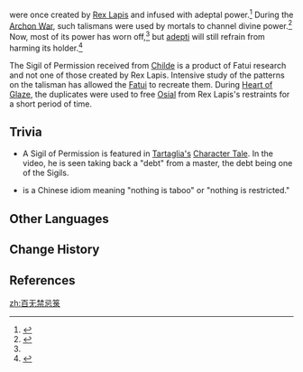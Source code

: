 {{Item Infobox
|id           = 100709
|image        = Item Sigil of Permission.png
|type         = Quest Items
|description  = '''Rite of Descension:'''

A token lent out from "Childe" of the Fatui. Normally, the people of Liyue only hold rituals to worship the adepti in the areas of Jueyun Karst; however, he who holds this token may safely enter the residence of the adepti.

'''Insights of Drifting Dreams:'''

Normally, the people of Liyue only hold rituals to worship the adepti in the peripheral areas of Jueyun Karst: however, he who holds this token may safely enter the residence of the adepti.
|source1      = Given during [[Rite of Descension]]
|source2      = Given during [[Insights of Drifting Dreams]]
|source3      = 
|source4      = 
|source5      = 
}}

{{Lang|'''Sigils of Permission'''|zh=百无禁忌箓|zh_rm=Bǎiwújìnjì Lù|zh_tl=Talisman of Nonrestriction}} were once created by [[Rex Lapis]] and infused with adeptal power.<ref name="custodian of clouds">{{Ref/Quest|Custodian of Clouds}}</ref> During the [[Archon War]], such talismans were used by mortals to channel divine power.<ref>{{Ref/Quest|Solitary Fragrance}}</ref> Now, most of its power has worn off,<ref name="custodian of clouds" /> but [[adepti]] will still refrain from harming its holder.<ref>{{Ref/Quest|Wangshu}}</ref>

The Sigil of Permission received from [[Childe]] is a product of Fatui research and not one of those created by Rex Lapis. Intensive study of the patterns on the talisman has allowed the [[Fatui]] to recreate them. During [[Heart of Glaze]], the duplicates were used to free [[Osial]] from Rex Lapis's restraints for a short period of time.

==Trivia==
*A Sigil of Permission is featured in [[Tartaglia|Tartaglia's]] [https://youtu.be/ZF4KyX0ASnI Character Tale]. In the video, he is seen taking back a "debt" from a master, the debt being one of the Sigils.
*{{Lang|mini=1|zh=百无禁忌|zh_rm=Bǎiwújìnjì}} is a Chinese idiom meaning "nothing is taboo" or "nothing is restricted."

==Other Languages==
{{Other Languages
|default_hidden = 1
|en      = Sigil of Permission
|zhs     = 百无禁忌箓
|zhs_rm  = Bǎi Wú Jìnjì Lù
|zht     = 百無禁忌籙
|zht_rm  = Bǎi Wú Jìnjì Lù
|ja      = 禁忌滅却の札
|ja_rm   = Kinki Mekkyaku no Fuda<ref>{{Ref/Quest|An Impromptu Change of Plan|note=Japanese Voice-Over}}</ref>
|ko      = 백무금기 비록
|ko_rm   = 
|es      = Sello del Permiso
|fr      = Talisman de permission
|ru      = Печать согласия
|th      = Sigil of Permission
|vi      = Bách Vô Cấm Kỵ Lục
|de      = Passierschein
|id      = Simbol Seribu Izin
|pt      = Selo de Permissão
}}

==Change History==
{{Change History|1.0}}

==References==
{{Reflist}}

[[zh:百无禁忌箓]]